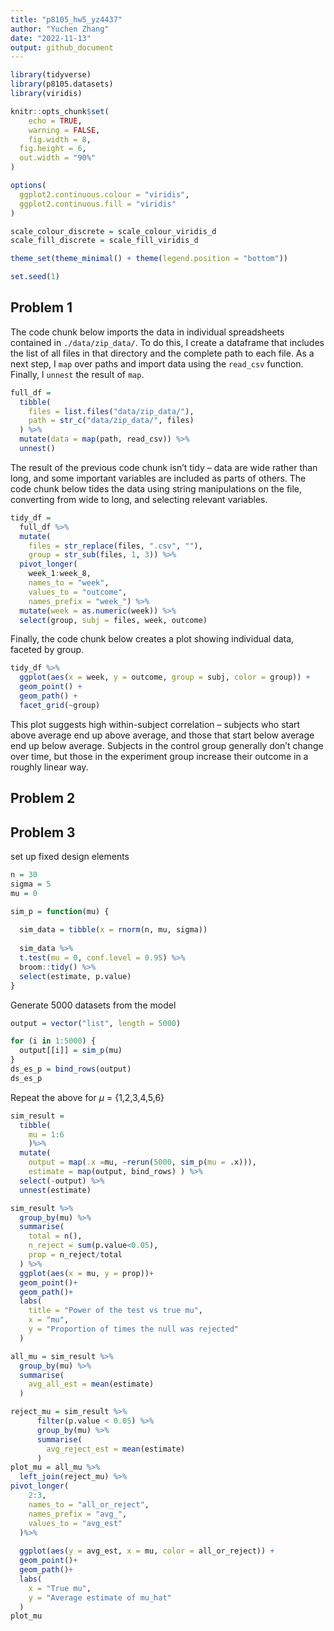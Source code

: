```yaml
---
title: "p8105_hw5_yz4437"
author: "Yuchen Zhang"
date: "2022-11-13"
output: github_document
---
```


```r
library(tidyverse)
library(p8105.datasets)
library(viridis)

knitr::opts_chunk$set(
	echo = TRUE,
	warning = FALSE,
	fig.width = 8, 
  fig.height = 6,
  out.width = "90%"
)

options(
  ggplot2.continuous.colour = "viridis",
  ggplot2.continuous.fill = "viridis"
)

scale_colour_discrete = scale_colour_viridis_d
scale_fill_discrete = scale_fill_viridis_d

theme_set(theme_minimal() + theme(legend.position = "bottom"))

set.seed(1)
```

## Problem 1

The code chunk below imports the data in individual spreadsheets contained in `./data/zip_data/`. To do this, I create a dataframe that includes the list of all files in that directory and the complete path to each file. As a next step, I `map` over paths and import data using the `read_csv` function. Finally, I `unnest` the result of `map`.

```r
full_df = 
  tibble(
    files = list.files("data/zip_data/"),
    path = str_c("data/zip_data/", files)
  ) %>% 
  mutate(data = map(path, read_csv)) %>% 
  unnest()
```

The result of the previous code chunk isn't tidy -- data are wide rather than long, and some important variables are included as parts of others. The code chunk below tides the data using string manipulations on the file, converting from wide to long, and selecting relevant variables. 

```r
tidy_df = 
  full_df %>% 
  mutate(
    files = str_replace(files, ".csv", ""),
    group = str_sub(files, 1, 3)) %>% 
  pivot_longer(
    week_1:week_8,
    names_to = "week",
    values_to = "outcome",
    names_prefix = "week_") %>% 
  mutate(week = as.numeric(week)) %>% 
  select(group, subj = files, week, outcome)
```

Finally, the code chunk below creates a plot showing individual data, faceted by group. 

```r
tidy_df %>% 
  ggplot(aes(x = week, y = outcome, group = subj, color = group)) + 
  geom_point() + 
  geom_path() + 
  facet_grid(~group)
```

This plot suggests high within-subject correlation -- subjects who start above average end up above average, and those that start below average end up below average. Subjects in the control group generally don't change over time, but those in the experiment group increase their outcome in a roughly linear way. 


## Problem 2

## Problem 3

set up fixed design elements
```r
n = 30
sigma = 5
mu = 0

```


```r
sim_p = function(mu) {
  
  sim_data = tibble(x = rnorm(n, mu, sigma))
  
  sim_data %>% 
  t.test(mu = 0, conf.level = 0.95) %>% 
  broom::tidy() %>% 
  select(estimate, p.value)
}

```


Generate 5000 datasets from the model
```r
output = vector("list", length = 5000)

for (i in 1:5000) {
  output[[i]] = sim_p(mu)
}
ds_es_p = bind_rows(output)
ds_es_p
```


Repeat the above for $\mu$ = {1,2,3,4,5,6}

```r
sim_result = 
  tibble(
    mu = 1:6
    )%>%
  mutate(
    output = map(.x =mu, ~rerun(5000, sim_p(mu = .x))),
    estimate = map(output, bind_rows) ) %>%
  select(-output) %>%
  unnest(estimate)
```



```r
sim_result %>%  
  group_by(mu) %>% 
  summarise(
    total = n(),
    n_reject = sum(p.value<0.05),
    prop = n_reject/total
  ) %>% 
  ggplot(aes(x = mu, y = prop))+
  geom_point()+
  geom_path()+
  labs(
    title = "Power of the test vs true mu",
    x = "mu",
    y = "Proportion of times the null was rejected"
  )
```

```r
all_mu = sim_result %>% 
  group_by(mu) %>% 
  summarise(
    avg_all_est = mean(estimate)
  )

reject_mu = sim_result %>% 
      filter(p.value < 0.05) %>% 
      group_by(mu) %>% 
      summarise(
        avg_reject_est = mean(estimate)
      )
plot_mu = all_mu %>% 
  left_join(reject_mu) %>% 
pivot_longer(
    2:3,
    names_to = "all_or_reject",
    names_prefix = "avg_",
    values_to = "avg_est"
  )%>% 
  
  ggplot(aes(y = avg_est, x = mu, color = all_or_reject)) +
  geom_point()+
  geom_path()+
  labs(
    x = "True mu",
    y = "Average estimate of mu_hat"
  )
plot_mu      
```











